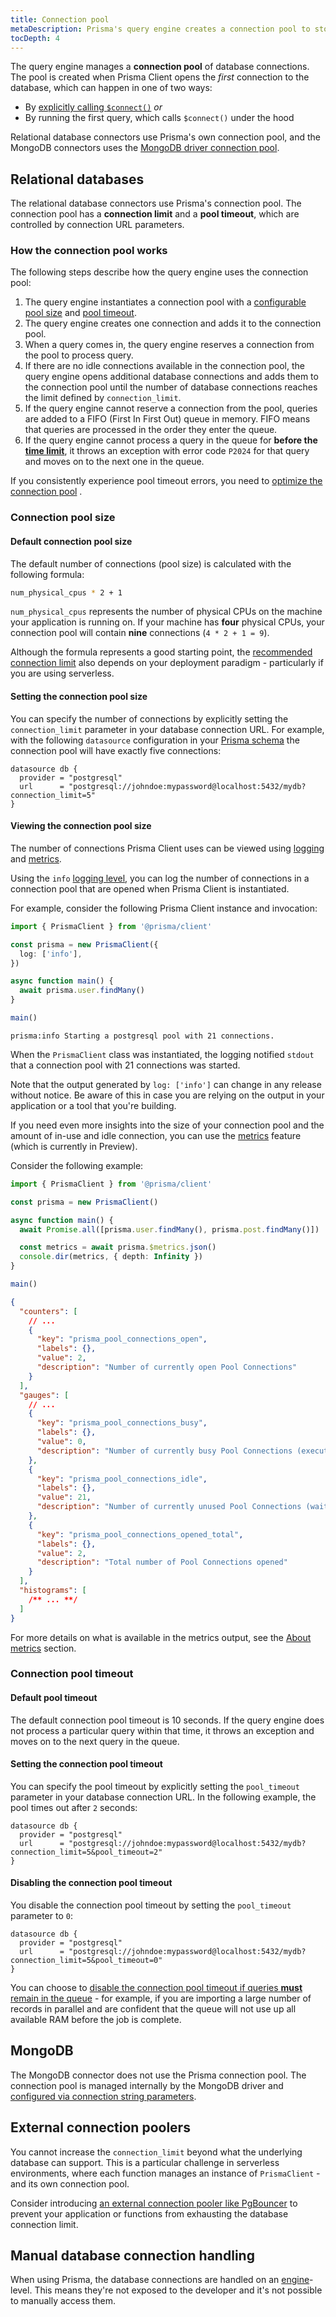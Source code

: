 ```yaml
---
title: Connection pool
metaDescription: Prisma's query engine creates a connection pool to store and manage database connections.
tocDepth: 4
---
```


<TopBlock>

The query engine manages a **connection pool** of database connections. The pool is created when Prisma Client opens the _first_ connection to the database, which can happen in one of two ways:

- By [explicitly calling `$connect()`](connection-management#connect) _or_
- By running the first query, which calls `$connect()` under the hood

Relational database connectors use Prisma's own connection pool, and the MongoDB connectors uses the [MongoDB driver connection pool](https://github.com/mongodb/specifications/blob/master/source/connection-monitoring-and-pooling/connection-monitoring-and-pooling.rst).

</TopBlock>

## Relational databases

The relational database connectors use Prisma's connection pool. The connection pool has a **connection limit** and a **pool timeout**, which are controlled by connection URL parameters.

### How the connection pool works

The following steps describe how the query engine uses the connection pool:

1. The query engine instantiates a connection pool with a [configurable pool size](#setting-the-connection-pool-size) and [pool timeout](#setting-the-connection-pool-timeout).
1. The query engine creates one connection and adds it to the connection pool.
1. When a query comes in, the query engine reserves a connection from the pool to process query.
1. If there are no idle connections available in the connection pool, the query engine opens additional database connections and adds them to the connection pool until the number of database connections reaches the limit defined by `connection_limit`.
1. If the query engine cannot reserve a connection from the pool, queries are added to a FIFO (First In First Out) queue in memory. FIFO means that queries are processed in the order they enter the queue.
1. If the query engine cannot process a query in the queue for **before the [time limit](#default-pool-timeout)**, it throws an exception with error code `P2024` for that query and moves on to the next one in the queue.

If you consistently experience pool timeout errors, you need to [optimize the connection pool](/guides/performance-and-optimization/connection-management#optimizing-the-connection-pool) <span class="guide"></span> .

### Connection pool size

#### Default connection pool size

The default number of connections (pool size) is calculated with the following formula:

```bash
num_physical_cpus * 2 + 1
```

`num_physical_cpus` represents the number of physical CPUs on the machine your application is running on. If your machine has **four** physical CPUs, your connection pool will contain **nine** connections (`4 * 2 + 1 = 9`).

Although the formula represents a good starting point, the [recommended connection limit](/guides/performance-and-optimization/connection-management#recommended-connection-pool-size) <span class="guide"></span> also depends on your deployment paradigm - particularly if you are using serverless.

#### Setting the connection pool size

You can specify the number of connections by explicitly setting the `connection_limit` parameter in your database connection URL. For example, with the following `datasource` configuration in your [Prisma schema](/concepts/components/prisma-schema) the connection pool will have exactly five connections:

```prisma
datasource db {
  provider = "postgresql"
  url      = "postgresql://johndoe:mypassword@localhost:5432/mydb?connection_limit=5"
}
```

#### Viewing the connection pool size

The number of connections Prisma Client uses can be viewed using [logging](/concepts/components/prisma-client/working-with-prismaclient/logging) and [metrics](/concepts/components/prisma-client/metrics).

Using the `info` [logging level](/reference/api-reference/prisma-client-reference#log-levels)<span class="api"></span>, you can log the number of connections in a connection pool that are opened when Prisma Client is instantiated.

For example, consider the following Prisma Client instance and invocation:

<CodeWithResult expanded="{true}">
<cmd>

```ts
import { PrismaClient } from '@prisma/client'

const prisma = new PrismaClient({
  log: ['info'],
})

async function main() {
  await prisma.user.findMany()
}

main()
```

</cmd>
<cmdResult>

```text no-copy
prisma:info Starting a postgresql pool with 21 connections.
```

</cmdResult>
</CodeWithResult>

When the `PrismaClient` class was instantiated, the logging notified `stdout` that a connection pool with 21 connections was started.

<Admonition type="warning">

Note that the output generated by `log: ['info']` can change in any release without notice. Be aware of this in case you are relying on the output in your application or a tool that you're building.

</Admonition>

If you need even more insights into the size of your connection pool and the amount of in-use and idle connection, you can use the [metrics](/concepts/components/prisma-client/metrics) feature (which is currently in Preview).

Consider the following example:

<CodeWithResult expanded="{true}">
<cmd>

```ts
import { PrismaClient } from '@prisma/client'

const prisma = new PrismaClient()

async function main() {
  await Promise.all([prisma.user.findMany(), prisma.post.findMany()])

  const metrics = await prisma.$metrics.json()
  console.dir(metrics, { depth: Infinity })
}

main()
```

</cmd>
<cmdResult>

```json no-copy
{
  "counters": [
    // ...
    {
      "key": "prisma_pool_connections_open",
      "labels": {},
      "value": 2,
      "description": "Number of currently open Pool Connections"
    }
  ],
  "gauges": [
    // ...
    {
      "key": "prisma_pool_connections_busy",
      "labels": {},
      "value": 0,
      "description": "Number of currently busy Pool Connections (executing a datasource query)"
    },
    {
      "key": "prisma_pool_connections_idle",
      "labels": {},
      "value": 21,
      "description": "Number of currently unused Pool Connections (waiting for the next datasource query to run)"
    },
    {
      "key": "prisma_pool_connections_opened_total",
      "labels": {},
      "value": 2,
      "description": "Total number of Pool Connections opened"
    }
  ],
  "histograms": [
    /** ... **/
  ]
}
```

</cmdResult>
</CodeWithResult>

<Admonition type="info">

For more details on what is available in the metrics output, see the [About metrics](/concepts/components/prisma-client/metrics#about-metrics) section.

</Admonition>

### Connection pool timeout

#### Default pool timeout

The default connection pool timeout is 10 seconds. If the query engine does not process a particular query within that time, it throws an exception and moves on to the next query in the queue.

#### Setting the connection pool timeout

You can specify the pool timeout by explicitly setting the `pool_timeout` parameter in your database connection URL. In the following example, the pool times out after `2` seconds:

```prisma
datasource db {
  provider = "postgresql"
  url      = "postgresql://johndoe:mypassword@localhost:5432/mydb?connection_limit=5&pool_timeout=2"
}
```

#### Disabling the connection pool timeout

You disable the connection pool timeout by setting the `pool_timeout` parameter to `0`:

```prisma
datasource db {
  provider = "postgresql"
  url      = "postgresql://johndoe:mypassword@localhost:5432/mydb?connection_limit=5&pool_timeout=0"
}
```

You can choose to [disable the connection pool timeout if queries **must** remain in the queue](/guides/performance-and-optimization/connection-management#disabling-the-pool-timeout) <span class="guide"></span> - for example, if you are importing a large number of records in parallel and are confident that the queue will not use up all available RAM before the job is complete.

## MongoDB

The MongoDB connector does not use the Prisma connection pool. The connection pool is managed internally by the MongoDB driver and [configured via connection string parameters](https://docs.mongodb.com/manual/reference/connection-string/#connection-pool-options).

## External connection poolers

You cannot increase the `connection_limit` beyond what the underlying database can support. This is a particular challenge in serverless environments, where each function manages an instance of `PrismaClient` - and its own connection pool.

Consider introducing [an external connection pooler like PgBouncer](/guides/performance-and-optimization/connection-management#pgbouncer) <span class="guide"></span> to prevent your application or functions from exhausting the database connection limit.

## Manual database connection handling

When using Prisma, the database connections are handled on an [engine](https://github.com/prisma/prisma-engines)-level. This means they're not exposed to the developer and it's not possible to manually access them.
